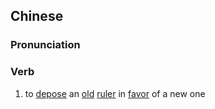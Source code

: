 {{also|废立}}
==Chinese==
{{zh-forms|s=废立}}

===Pronunciation===
{{zh-pron
|m=fèilì
|cat=v
}}

===Verb===
{{zh-verb}}

# {{lb|zh|archaic}} to [[depose]] an [[old]] [[ruler]] in [[favor]] of a new one
